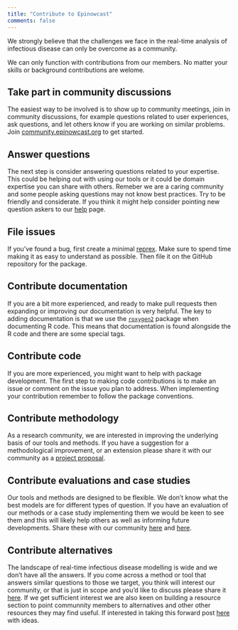 ```yaml
---
title: "Contribute to Epinowcast"
comments: false
---
```


We strongly believe that the challenges we face in the real-time analysis of infectious disease can only be overcome as a community.

We can only function with contributions from our members. No matter your skills or background contributions are welome.

## Take part in community discussions

The easiest way to be involved is to show up to community meetings, join in community discussions, for example questions related to user experiences, ask questions, and let others know if you are working on similar problems. Join [community.epinowcast.org](https://community.epinowcast.org/) to get started.

## Answer questions

The next step is consider answering questions related to your expertise. This could be helping out with using our tools or it could be domain expertise you can share with others. Remeber we are a caring community and some people asking questions may not know best practices. Try to be friendly and considerate. If you think it might help consider pointing new question askers to our [help](https://www.epinowcast.org/help/) page. 

## File issues

If you've found a bug, first create a minimal [reprex](https://www.epinowcast.org/help/). Make sure to spend time making it as easy to understand as possible. Then file it on the GitHub repository for the package.

## Contribute documentation

If you are a bit more experienced, and ready to make pull requests then expanding or improving our documentation is very helpful. The key to adding documentation is that we use the [`roxygen2`](https://roxygen2.r-lib.org/) package when documenting R code. This means that documentation is found alongside the R code and there are some special tags.

## Contribute code

If you are more experienced, you might want to help with package development. The first step to making code contributions is to make an issue or comment on the issue you plan to address. When implementing your contribution remember to follow the package conventions.

## Contribute methodology

As a research community, we are interested in improving the underlying basis of our tools and methods. If you have a suggestion for a methodological improvement, or an extension please share it with our community as a [project proposal](https://community.epinowcast.org/c/project-proposals/).

## Contribute evaluations and case studies

Our tools and methods are designed to be flexible. We don't know what the best models are for different types of question. If you have an evaluation of our methods or a case study implementing them we would be keen to see them and this will likely help others as well as informing future developments. Share these with our community [here](https://community.epinowcast.org/c/projects/) and [here](https://community.epinowcast.org/c/publicity/).

## Contribute alternatives

The landscape of real-time infectious disease modelling is wide and we don't have all the answers. If you come across a method or tool that answers similar questions to those we target, you think will interest our community, or that is just in scope and you'd like to discuss please share it [here](https://community.epinowcast.org/c/other-resources). If we get sufficient interest we are also keen on building a resource section to point communnity members to alternatives and other other resources they may find useful. If interested in taking this forward post [here](https://community.epinowcast.org/c/project-proposals/) with ideas.
